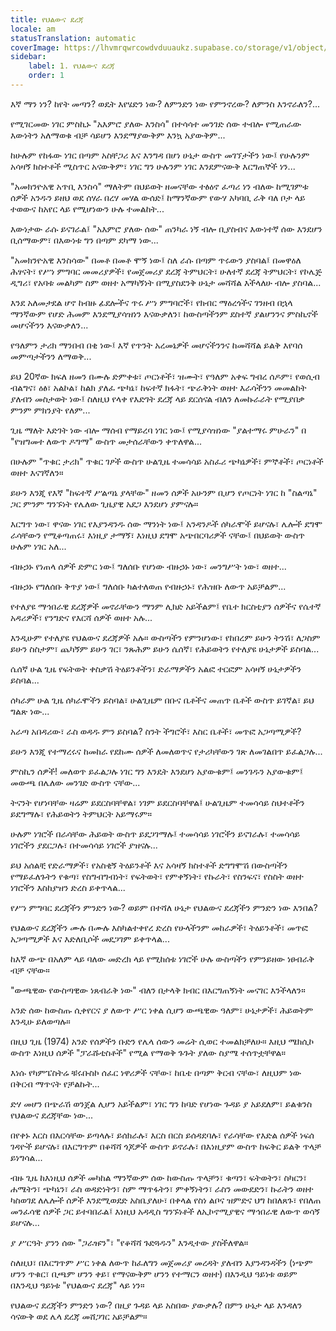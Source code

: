 ```yaml
---
title: የህልውና ደረጃ
locale: am
statusTranslation: automatic
coverImage: https://lhvmrqwrcowdvduuaukz.supabase.co/storage/v1/object/public/strapi-uploads/small_cover-tratado-de-psicologia-revolucionaria.webp-5e15e1cec4e0ebebcde5d7fc7565d8fd.webp
sidebar:
    label: 1. የህልውና ደረጃ
    order: 1
---
```

እኛ ማን ነን? ከየት መጣን? ወዴት እየሄድን ነው? ለምንድን ነው የምንኖረው? ለምንስ እንኖራለን?...

የሚገርመው ነገር ምስኪኑ "አእምሮ ያለው እንስሳ" በተሳሳተ መንገድ ሰው ተብሎ የሚጠራው እውነትን አለማወቁ ብቻ ሳይሆን እንደማያውቅም እንኳ አያውቅም...

ከሁሉም የከፋው ነገር በጣም አስቸጋሪ እና እንግዳ በሆነ ሁኔታ ውስጥ መገኘታችን ነው፤ የሁሉንም አሳዛኝ ክስተቶች ሚስጥር አናውቅም፣ ነገር ግን ሁሉንም ነገር እንደምናውቅ እርግጠኞች ነን...

"አመክንዮአዊ አጥቢ እንስሳ" ማለትም በህይወት ዘመናቸው ተፅዕኖ ፈጣሪ ነን ብለው ከሚገምቱ ሰዎች አንዱን ይዘህ ወደ ሰሃራ በረሃ መሃል ውሰድ፤ ከማንኛውም የውሃ አካባቢ ራቅ ባለ ቦታ ላይ ተወውና ከአየር ላይ የሚሆነውን ሁሉ ተመልከት...

እውነታው ራሱ ይናገራል፤ "አእምሮ ያለው ሰው" ጠንካራ ነኝ ብሎ ቢያስብና እውነተኛ ሰው እንደሆን ቢሰማውም፣ በእውነቱ ግን በጣም ደካማ ነው...

"አመክንዮአዊ እንስሳው" በመቶ በመቶ ሞኝ ነው፤ ስለ ራሱ በጣም ጥሩውን ያስባል፤ በመዋዕለ ሕፃናት፣ የሥነ ምግባር መመሪያዎች፣ የመጀመሪያ ደረጃ ትምህርት፣ ሁለተኛ ደረጃ ትምህርት፣ የኮሌጅ ዲግሪ፣ የአባቱ መልካም ስም ወዘተ አማካኝነት በሚያስደንቅ ሁኔታ መሻሻል እችላለሁ ብሎ ያስባል...

እንደ አለመታደል ሆኖ ከብዙ ፊደሎችና ጥሩ ሥነ ምግባሮች፣ የክብር ማዕረጎችና ገንዘብ በኋላ ማንኛውም የሆድ ሕመም እንደሚያሳዝነን እናውቃለን፣ ከውስጣችንም ደስተኛ ያልሆንንና ምስኪኖች መሆናችንን እናውቃለን...

የዓለምን ታሪክ ማንበብ በቂ ነው፤ እኛ የጥንት አረመኔዎች መሆናችንንና ከመሻሻል ይልቅ እየባሰ መምጣታችንን ለማወቅ...

ይህ 20ኛው ክፍለ ዘመን በሙሉ ድምቀቱ፣ ጦርነቶች፣ ዝሙት፣ የዓለም አቀፍ ግብረ ሰዶም፣ የወሲብ ብልግና፣ ዕፅ፣ አልኮል፣ ከልክ ያለፈ ጭካኔ፣ ከፍተኛ ክፋት፣ ጭራቅነት ወዘተ እራሳችንን መመልከት ያለብን መስታወት ነው፤ ስለዚህ የላቀ የእድገት ደረጃ ላይ ደርሰናል ብለን ለመኩራራት የሚያበቃ ምንም ምክንያት የለም...

ጊዜ ማለት እድገት ነው ብሎ ማሰብ የማይረባ ነገር ነው፤ የሚያሳዝነው "ያልተማሩ ምሁራን" በ "የዝግመተ ለውጥ ዶግማ" ውስጥ መታሰራቸውን ቀጥለዋል...

በሁሉም "ጥቁር ታሪክ" ጥቁር ገፆች ውስጥ ሁልጊዜ ተመሳሳይ አስፈሪ ጭካኔዎች፣ ምኞቶች፣ ጦርነቶች ወዘተ እናገኛለን።

ይሁን እንጂ የእኛ "ከፍተኛ ሥልጣኔ ያላቸው" ዘመን ሰዎች አሁንም ቢሆን የጦርነት ነገር ከ "ስልጣኔ" ጋር ምንም ግንኙነት የሌለው ጊዜያዊ አደጋ እንደሆነ ያምናሉ።

እርግጥ ነው፣ ዋናው ነገር የእያንዳንዱ ሰው ማንነት ነው፤ አንዳንዶች ሰካራሞች ይሆናሉ፣ ሌሎች ደግሞ ራሳቸውን የሚቆጣጠሩ፣ እነዚያ ታማኝ፣ እነዚህ ደግሞ አጭበርባሪዎች ናቸው፤ በህይወት ውስጥ ሁሉም ነገር አለ...

ብዙኃኑ የነጠላ ሰዎች ድምር ነው፤ ግለሰቡ የሆነው ብዙኃኑ ነው፣ መንግሥት ነው፣ ወዘተ...

ብዙኃኑ የግለሰቡ ቅጥያ ነው፤ ግለሰቡ ካልተለወጠ የብዙኃኑ፣ የሕዝቡ ለውጥ አይቻልም...

የተለያዩ ማኅበራዊ ደረጃዎች መኖራቸውን ማንም ሊክድ አይችልም፤ የቤተ ክርስቲያን ሰዎችና የሴተኛ አዳሪዎች፣ የንግድና የእርሻ ሰዎች ወዘተ አሉ...

እንዲሁም የተለያዩ የህልውና ደረጃዎች አሉ። ውስጣችን የምንሆነው፣ የከበረም ይሁን ትንሽ፣ ለጋስም ይሁን ስስታም፣ ጨካኝም ይሁን ገር፣ ንጹሕም ይሁን ሴሰኛ፣ የሕይወትን የተለያዩ ሁኔታዎች ይስባል...

ሴሰኛ ሁል ጊዜ የፍትወት ቀስቃሽ ትዕይንቶችን፣ ድራማዎችን አልፎ ተርፎም አሳዛኝ ሁኔታዎችን ይስባል...

ሰካራም ሁል ጊዜ ሰካራሞችን ይስባል፣ ሁልጊዜም በቡና ቤቶችና መጠጥ ቤቶች ውስጥ ይገኛል፣ ይህ ግልጽ ነው...

አራጣ አበዳሪው፣ ራስ ወዳዱ ምን ይስባል? ስንት ችግሮች፣ እስር ቤቶች፣ መጥፎ አጋጣሚዎች?

ይሁን እንጂ የተማረሩና ከመከራ የደከሙ ሰዎች ለመለወጥና የታሪካቸውን ገጽ ለመገልበጥ ይፈልጋሉ...

ምስኪን ሰዎች! መለወጥ ይፈልጋሉ ነገር ግን እንዴት እንደሆነ አያውቁም፤ መንገዱን አያውቁም፤ መውጫ በሌለው መንገድ ውስጥ ናቸው...

ትናንት የሆነባቸው ዛሬም ይደርስባቸዋል፣ ነገም ይደርስባቸዋል፤ ሁልጊዜም ተመሳሳይ ስህተቶችን ይደግማሉ፣ የሕይወትን ትምህርት አይማሩም።

ሁሉም ነገሮች በራሳቸው ሕይወት ውስጥ ይደጋገማሉ፤ ተመሳሳይ ነገሮችን ይናገራሉ፣ ተመሳሳይ ነገሮችን ያደርጋሉ፣ በተመሳሳይ ነገሮች ያዝናሉ...

ይህ አሰልቺ የድራማዎች፣ የአስቂኝ ትዕይንቶች እና አሳዛኝ ክስተቶች ድግግሞሽ በውስጣችን የማይፈለጉትን የቁጣ፣ የስግብግብነት፣ የፍትወት፣ የምቀኝነት፣ የኩራት፣ የስንፍና፣ የስስት ወዘተ ነገሮችን እስከያዝን ድረስ ይቀጥላል...

የሥነ ምግባር ደረጃችን ምንድን ነው? ወይም በተሻለ ሁኔታ የህልውና ደረጃችን ምንድን ነው እንበል?

የህልውና ደረጃችን ሙሉ በሙሉ እስካልተቀየረ ድረስ የሁላችንም መከራዎች፣ ትዕይንቶች፣ መጥፎ አጋጣሚዎች እና እድለቢሶች መደጋገም ይቀጥላል...

ከእኛ ውጭ በአለም ላይ ባለው መድረክ ላይ የሚከሰቱ ነገሮች ሁሉ ውስጣችን የምንይዘው ነፀብራቅ ብቻ ናቸው።

"ውጫዊው የውስጣዊው ነጸብራቅ ነው" ብለን በታላቅ ክብር በእርግጠኝነት መናገር እንችላለን።

አንድ ሰው ከውስጡ ሲቀየርና ያ ለውጥ ሥር ነቀል ሲሆን ውጫዊው ዓለም፣ ሁኔታዎች፣ ሕይወትም እንዲሁ ይለወጣሉ።

በዚህ ጊዜ (1974) አንድ የሰዎችን ቡድን የሌላ ሰውን መሬት ሲወር ተመልክቻለሁ። እዚህ ሜክሲኮ ውስጥ እነዚህ ሰዎች "ፓራሹቲስቶች" የሚል የማወቅ ጉጉት ያለው ስያሜ ተሰጥቷቸዋል።

እነሱ የካምፔስትሬ ቹሩቡስኮ ሰፈር ነዋሪዎች ናቸው፣ ከቤቴ በጣም ቅርብ ናቸው፣ ለዚህም ነው በቅርብ ማጥናት የቻልኩት...

ድሃ መሆን በጭራሽ ወንጀል ሊሆን አይችልም፣ ነገር ግን ከባድ የሆነው ጉዳይ ያ አይደለም፣ ይልቁንስ የህልውና ደረጃቸው ነው...

በየቀኑ እርስ በእርሳቸው ይጣላሉ፣ ይሰክራሉ፣ እርስ በርስ ይሰዳደባሉ፣ የራሳቸው የእድል ሰዎች ነፍሰ ገዳዮች ይሆናሉ፣ በእርግጥም በቆሻሻ ጎጆዎች ውስጥ ይኖራሉ፣ በእነዚያም ውስጥ ከፍቅር ይልቅ ጥላቻ ይነግሳል...

ብዙ ጊዜ ከእነዚህ ሰዎች መካከል ማንኛውም ሰው ከውስጡ ጥላቻን፣ ቁጣን፣ ፍትወትን፣ ስካርን፣ ሐሜትን፣ ጭካኔን፣ ራስ ወዳድነትን፣ ስም ማጥፋትን፣ ምቀኝነትን፣ ራስን መውደድን፣ ኩራትን ወዘተ ካስወገደ ለሌሎች ሰዎች እንደሚወደድ አስቤያለሁ፣ በቀላል የስነ ልቦና ዝምድና ህግ ከበለጸጉ፣ የበለጠ መንፈሳዊ ሰዎች ጋር ይተባበራል፤ እነዚህ አዳዲስ ግንኙነቶች ለኢኮኖሚያዊና ማኅበራዊ ለውጥ ወሳኝ ይሆናሉ...

ያ ሥርዓት ያንን ሰው "ጋራዡን"፣ "የቆሻሻ ጉድጓዱን" እንዲተው ያስችለዋል።

ስለዚህ፣ በእርግጥም ሥር ነቀል ለውጥ ከፈለግን መጀመሪያ መረዳት ያለብን እያንዳንዳችን (ነጭም ሆንን ጥቁር፣ ቢጫም ሆንን ቀይ፣ የማናውቅም ሆንን የተማርን ወዘተ) በእንዲህ ዓይነቱ ወይም በእንዲህ ዓይነቱ "የህልውና ደረጃ" ላይ ነን።

የህልውና ደረጃችን ምንድን ነው? በዚያ ጉዳይ ላይ አስበው ያውቃሉ? በምን ሁኔታ ላይ እንዳለን ሳናውቅ ወደ ሌላ ደረጃ መሸጋገር አይቻልም።

